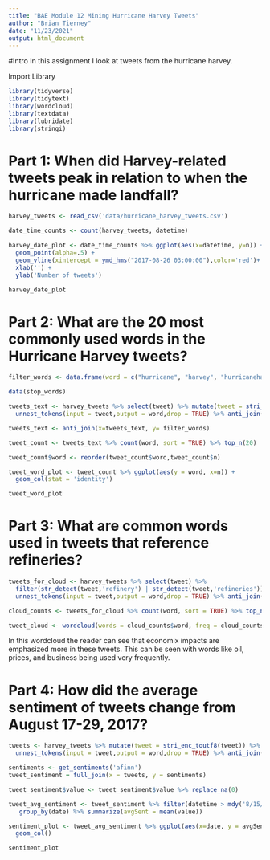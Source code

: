 ```yaml
---
title: "BAE Module 12 Mining Hurricane Harvey Tweets"
author: "Brian Tierney"
date: "11/23/2021"
output: html_document
---
```


#Intro
In this assignment I look at tweets from the hurricane harvey. 

Import Library
```r
library(tidyverse)
library(tidytext)
library(wordcloud)
library(textdata)
library(lubridate)
library(stringi)
```

# Part 1: When did Harvey-related tweets peak in relation to when the hurricane made landfall?

```r
harvey_tweets <- read_csv('data/hurricane_harvey_tweets.csv')

date_time_counts <- count(harvey_tweets, datetime)

harvey_date_plot <- date_time_counts %>% ggplot(aes(x=datetime, y=n)) +
  geom_point(alpha=.5) +
  geom_vline(xintercept = ymd_hms("2017-08-26 03:00:00"),color='red')+
  xlab('') +
  ylab('Number of tweets')

harvey_date_plot
```

# Part 2: What are the 20 most commonly used words in the Hurricane Harvey tweets?

```r
filter_words <- data.frame(word = c("hurricane", "harvey", "hurricaneharvey", "http", "https", "html", "ift.tt", "pic.twitter.com", "twitter.com", "fb.me", "bit.ly", "dlvr.it", "youtube", "youtu.be"))

data(stop_words)

tweets_text <- harvey_tweets %>% select(tweet) %>% mutate(tweet = stri_enc_toutf8(tweet)) %>%
  unnest_tokens(input = tweet,output = word,drop = TRUE) %>% anti_join(stop_words)

tweets_text <- anti_join(x=tweets_text, y= filter_words)

tweet_count <- tweets_text %>% count(word, sort = TRUE) %>% top_n(20) 

tweet_count$word <- reorder(tweet_count$word,tweet_count$n)

tweet_word_plot <- tweet_count %>% ggplot(aes(y = word, x=n)) +
  geom_col(stat = 'identity')

tweet_word_plot
```

# Part 3: What are common words used in tweets that reference refineries?

```r
tweets_for_cloud <- harvey_tweets %>% select(tweet) %>% 
  filter(str_detect(tweet,'refinery') | str_detect(tweet,'refineries')) %>%
  unnest_tokens(input = tweet,output = word,drop = TRUE) %>% anti_join(stop_words) %>% anti_join(y= filter_words)

cloud_counts <- tweets_for_cloud %>% count(word, sort = TRUE) %>% top_n(100) 

tweet_cloud <- wordcloud(words = cloud_counts$word, freq = cloud_counts$n, max.words = 100)

```

In this wordcloud the reader can see that economix impacts are emphasized more in these tweets. This can be seen with words like oil, prices, and business being used very frequently.

# Part 4: How did the average sentiment of tweets change from August 17-29, 2017?

```r
tweets <- harvey_tweets %>% mutate(tweet = stri_enc_toutf8(tweet)) %>%
  unnest_tokens(input = tweet,output = word,drop = TRUE) %>% anti_join(stop_words)

sentiments <- get_sentiments('afinn')
tweet_sentiment = full_join(x = tweets, y = sentiments)

tweet_sentiment$value <- tweet_sentiment$value %>% replace_na(0)

tweet_avg_sentiment <- tweet_sentiment %>% filter(datetime > mdy('8/15/2017') & datetime < mdy('9/1/2017')) %>%
   group_by(date) %>% summarize(avgSent = mean(value))

sentiment_plot <- tweet_avg_sentiment %>% ggplot(aes(x=date, y = avgSent)) +
  geom_col()

sentiment_plot

```